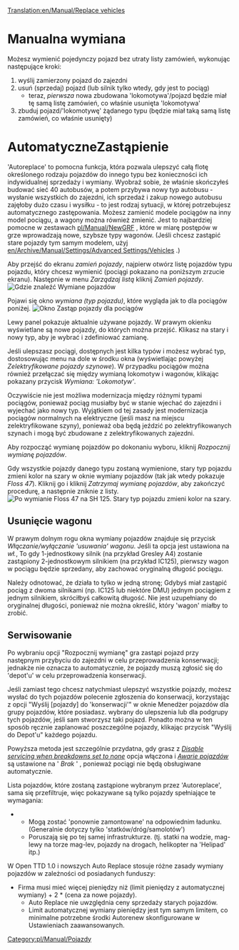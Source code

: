 [[Translation:en/Manual/Replace vehicles]]
<!--{{en/Manual/Tutorial/Navigation}}-->{{pl/Manual/Tutorial/Tutorial}}
= Manualna wymiana =
Możesz wymienić pojedynczy pojazd bez utraty listy zamówień, wykonując następujące kroki:
#wyślij zamierzony pojazd do zajezdni
#usuń (sprzedaj) pojazd (lub silnik tylko wtedy, gdy jest to pociąg)
#*teraz, ''pierwsza'' nowa zbudowana <span title=silnik>'lokomotywa'</span>/pojazd będzie miał tę samą listę zamówień, co właśnie usunięta <span title=silnik>'lokomotywa'</span>
#zbuduj pojazd/<span title=silnik>'lokomotywę'</span> żądanego typu (będzie miał taką samą listę zamówień, co właśnie usunięty)

= AutomatyczneZastąpienie =

'Autoreplace' to pomocna funkcja, która pozwala ulepszyć całą flotę określonego rodzaju pojazdów do innego typu bez konieczności ich indywidualnej sprzedaży i wymiany. Wyobraź sobie, że właśnie skończyłeś budować sieć 40 autobusów, a potem przybywa nowy typ autobusu - wysłanie wszystkich do zajezdni, ich sprzedaż i zakup nowego autobusu zajęłoby dużo czasu i wysiłku - to jest rodzaj sytuacji, w której potrzebujesz automatycznego zastępowania. Możesz zamienić modele pociągów na inny model pociągu, a wagony można również zmienić. Jest to najbardziej pomocne w zestawach  [[pl/Manual/NewGRF]] , które w miarę postępów w grze wprowadzają nowe, szybsze typy wagonów. (Jeśli chcesz zastąpić stare pojazdy tym samym modelem, użyj [[en/Archive/Manual/Settings/Advanced Settings/Vehicles]] .)


Aby przejść do ekranu ''zamień pojazdy'', najpierw otwórz listę pojazdów typu pojazdu, który chcesz wymienić (pociągi pokazano na poniższym zrzucie ekranu). Następnie w menu ''Zarządzaj listą'' kliknij ''Zamień pojazdy''.
[[File:en/Manual/ManageList.png|frame|none|Gdzie znaleźć ''Wymiane pojazdów'']]

Pojawi się okno ''wymiana (typ pojazdu)'', które wygląda jak to dla pociągów poniżej.
[[File:en/Manual/ReplaceTrain.png|frame|none|Okno ''Zastąp pojazdy'' dla pociągów]]

Lewy panel pokazuje aktualnie używane pojazdy. W prawym okienku wyświetlane są nowe pojazdy, do których można przejść. Klikasz na stary i nowy typ, aby je wybrać i zdefiniować zamianę. 

Jeśli ulepszasz pociągi, dostępnych jest kilka typów i możesz wybrać typ, dostosowując menu na dole w środku okna (wyświetlając powyżej ''Zelektryfikowane pojazdy szynowe''). W przypadku pociągów można również przełączać się między wymianą lokomotyw i wagonów, klikając pokazany przycisk ''Wymiana: <span title=Engines>'Lokomotyw'</span>''.

Oczywiście nie jest możliwa modernizacja między różnymi typami pociągów, ponieważ pociąg musiałby być w stanie wjechać do zajezdni i wyjechać jako nowy typ. Wyjątkiem od tej zasady jest modernizacja pociągów normalnych na elektryczne (jeśli masz na miejscu zelektryfikowane szyny), ponieważ oba będą jeździć po zelektryfikowanych szynach i mogą być zbudowane z zelektryfikowanych zajezdni.

Aby rozpocząć wymianę pojazdów po dokonaniu wyboru, kliknij ''Rozpocznij wymianę pojazdów''.

Gdy wszystkie pojazdy danego typu zostaną wymienione, stary typ pojazdu zmieni kolor na szary w oknie wymiany pojazdów (tak jak wtedy pokazuje ''Floss 47''). Kliknij go i kliknij ''Zatrzymaj wymianę pojazdów'', aby zakończyć procedurę, a następnie zniknie z listy.
[[File:en/Manual/ReplaceTrain2.png|frame|none|Po wymianie ''Floss 47'' na ''SH 125''. Stary typ pojazdu zmieni kolor na szary.]]

==Usunięcie wagonu==
W prawym dolnym rogu okna wymiany pojazdów znajduje się przycisk ''Włączanie/wyłączanie <span title=odbioru>'usuwania'</span> wagonu''. Jeśli ta opcja jest ustawiona na ''wł.'', To gdy 1-jednostkowy silnik (na przykład Gresley A4) zostanie zastąpiony 2-jednostkowym silnikiem (na przykład IC125), pierwszy wagon w pociągu będzie sprzedany, aby zachować oryginalną długość pociągu.

Należy odnotować, że działa to tylko w jedną stronę; Gdybyś miał zastąpić pociąg z dwoma silnikami (np. IC125 lub niektóre DMU) jednym pociągiem z jednym silnikiem, skróciłbyś całkowitą długość. Nie jest uzupełniany do oryginalnej długości, ponieważ nie można określić, który <span title=carriage>'wagon'</span> miałby to zrobić.

==Serwisowanie==
Po wybraniu opcji "Rozpocznij wymianę" gra zastąpi pojazd przy następnym przybyciu do zajezdni w celu przeprowadzenia konserwacji; jednakże nie oznacza to automatycznie, że pojazdy muszą zgłosić się do <span title=warsztatu>'depot'u'</span> w celu przeprowadzenia konserwacji.

Jeśli zamiast tego chcesz natychmiast ulepszyć wszystkie pojazdy, możesz wysłać do tych pojazdów polecenie zgłoszenia do konserwacji, korzystając z opcji "Wyślij [pojazdy] do <span title=Maintenance>'konserwacji'</span>" w oknie Menedżer pojazdów dla grupy pojazdów, które posiadasz. wybrany do ulepszenia lub dla podgrupy tych pojazdów, jeśli sam stworzysz taki pojazd. Ponadto można w ten sposób ręcznie zaplanować poszczególne pojazdy, klikając przycisk "Wyślij do Depot'u" każdego pojazdu.

Powyższa metoda jest szczególnie przydatna, gdy grasz z ''[[en/Archive/Manual/Settings/Advanced Settings/Vehicles#disable-servicing-when-breakdowns-set-to-none|Disable servicing when breakdowns set to none]]'' opcja włączona i ''[[pl/Archive/Manual/Settings/Trudność#uszkodzenia-pojazdow|Awarie pojazdów]]'' są ustawione na <span title=None>' ''Brak'' '</span> , ponieważ pociągi nie będą obsługiwane automatycznie.

Lista pojazdów, które zostaną zastąpione wybranym przez 'Autoreplace', sama się przefiltruje, więc pokazywane są tylko pojazdy spełniające te wymagania:
** Mogą zostać <span title=refitted>'ponownie zamontowane'</span> na odpowiednim ładunku. (Generalnie dotyczy tylko <span title=ships/road/air>'statków/dróg/samolotów'</span>)
** Poruszają się po tej samej infrastrukturze. (tj. statki na wodzie, mag-lewy na torze mag-lev, pojazdy na drogach, helikopter na 'Helipad' itp.)

W Open TTD 1.0 i nowszych Auto Replace stosuje różne zasady wymiany pojazdów w zależności od posiadanych funduszy:
* Firma musi mieć więcej pieniędzy niż (limit pieniędzy z automatycznej wymiany) + 2 * (cena za nowe pojazdy).
** Auto Replace nie uwzględnia ceny sprzedaży starych pojazdów.
** Limit automatycznej wymiany pieniędzy jest tym samym limitem, co minimalne potrzebne środki Autorenew skonfigurowane w Ustawieniach zaawansowanych.



<!--[[Category:en/Manual/Vehicles]]-->[[Category:pl/Manual/Pojazdy]]